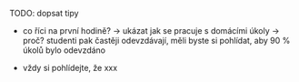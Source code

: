 TODO: dopsat tipy

* co říci na první hodině? -> ukázat jak se pracuje s domácími úkoly -> proč? studenti pak častěji odevzdávají, měli byste si pohlídat, aby 90 % úkolů bylo odevzdáno

* vždy si pohlídejte, že xxx